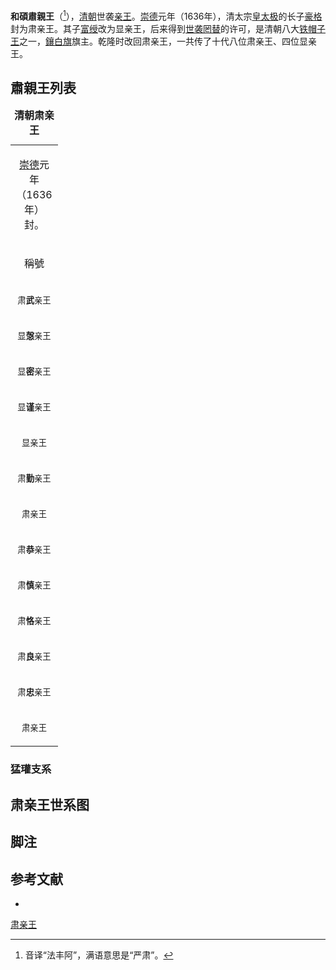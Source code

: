 '''和碩肅親王'''（{{lang-mnc|ᡥᠣᡧᠣᡳ<br /> ᡶᠠᡶᡠᠩᡤᠠ<br /> ᠴᡳᠨ ᠸᠠᠩ|v=Hošoi fafungga cin wang|a=Hoxoi fafungga qin wang}}<ref>音译“法丰阿”，满语意思是“严肃”。</ref>），[[清朝|清朝]]世袭[[亲王|亲王]]。[[崇德|崇德]]元年（1636年），清太宗[[皇太极|皇太极]]的长子[[豪格|豪格]]封为肃亲王。其子[[富绶|富绶]]改为显亲王，后来得到[[世袭罔替|世袭罔替]]的许可，是清朝八大[[铁帽子王|铁帽子王]]之一，[[鑲白旗|鑲白旗]]旗主。乾隆时改回肃亲王，一共传了十代八位肃亲王、四位显亲王。

==肅親王列表==
{| class="wikitable" width=98%
|+'''清朝肃亲王'''
|-
| colspan=5 align="center"|[[崇德|崇德]]元年（1636年）封。
|-
!稱號||style="white-space:nowrap;"|姓名||關係||在位年數||註記
|-
|width="60" align ="center"|<small>肃'''武'''亲王||width="70" align ="center"|<small>[[豪格|豪格]]||width="135"|<small>[[皇太极|皇太极]]第一子||width="115" align ="center"|<small>1636年-1648年||<small>1636年-1637年、1641年-1642年、1644年革爵，后复。諡號'''武'''。
|-
|width="60" align ="center"|<small>显'''愨'''亲王||width="70" align ="center"|<small>[[富绶|富绶]]||width="135"|<small>[[豪格|豪格]]第四子||width="115" align ="center"|<small>1651年-1669年||<small>諡號'''愨'''。
|-
|width="60" align ="center"|<small>显'''密'''亲王||width="70" align ="center"|<small>[[丹臻|丹臻]]||width="135"|<small>[[富绶|富绶]]第四子||width="115" align ="center"|<small>1670年-1702年||<small>諡號'''密'''。
|-
|width="60" align ="center"|<small>显'''谨'''亲王||width="70" align ="center"|<small>[[衍潢|衍潢]]||width="135"|<small>[[丹臻|丹臻]]第六子||width="115" align ="center"|<small>1702年-1771年||<small>諡號'''谨'''。
|-
|width="60" align ="center"|<small>显亲王||width="70" align ="center"|<small>[[拜察礼|拜察礼]]||width="135"|<small>[[富绶|富绶]]第五子||width="115" align ="center"|<small>追封||<small>
|-
|width="60" align ="center"|<small>肃'''勤'''亲王||width="70" align ="center"|<small>[[蕴著|蕴著]]||width="135"|<small>[[拜察礼|拜察礼]]第三子||width="115" align ="center"|<small>1772年-1778年||<small>乾隆三十七年袭显亲王，乾隆四十三年复始封之号“肃”。諡號'''勤'''。
|-
|width="60" align ="center"|<small>肃亲王||width="70" align ="center"|<small>[[成信|成信]]||width="135"|<small>[[丹臻|丹臻]]第二子||width="115" align ="center"|<small>追封||<small>
|-
|width="60" align ="center"|<small>肃'''恭'''亲王||width="70" align ="center"|<small>[[永锡|永锡]]||width="135"|<small>[[成信|成信]]第五子||width="115" align ="center"|<small>1778年-1821年||<small>諡號'''恭'''。
|-
|width="60" align ="center"|<small>肃'''慎'''亲王||width="70" align ="center"|<small>[[敬敏|敬敏]]||width="135"|<small>[[永锡|永锡]]第一子||width="115" align ="center"|<small>1821年-1852年||<small>諡號'''慎'''。
|-
|width="60" align ="center"|<small>肃'''恪'''亲王||width="70" align ="center"|<small>[[华丰|华丰]]||width="135"|<small>[[敬敏|敬敏]]第三子||width="115" align ="center"|<small>1853年-1869年||<small>諡號'''恪'''。
|-
|width="60" align ="center"|<small>肃'''良'''亲王||width="70" align ="center"|<small>[[隆懃|隆懃]]||width="135"|<small>[[华丰|华丰]]第三子||width="115" align ="center"|<small>1870年-1898年||<small>諡號'''良'''。
|-
|width="60" align ="center"|<small>肃'''忠'''亲王||width="70" align ="center"|<small>[[善耆|善耆]]||width="135"|<small>[[隆懃|隆懃]]第一子||width="115" align ="center"|<small>1898年-1922年||<small>諡號'''忠'''。
|-
|width="60" align ="center"|<small>肃亲王||width="70" align ="center"|<small>[[憲章_(愛新覺羅氏)|憲章]]||width="135"|<small>[[善耆|善耆]]第一子||width="115" align ="center"|<small>1922年-1945年||
|}

===猛瓘支系===
{{See also|溫郡王}}

==肃亲王世系图==
<center>
{{chart/start}}
{{chart | | | | | Hg |Hg='''肃武亲王'''<br>[[豪格|豪格]]<br>1609-'''1636-1648'''}}
{{chart | | | | | |!|}}
{{chart | | | | | Fs |Fs='''显慤亲王'''<br>[[富绶|富绶]]<br>?-'''1651-1669'''}}
{{chart | |,|-|-|-|^|-|-|-|.|}}
{{chart | Dz | | | | | | Bc |Dz='''显密亲王'''<br>[[丹臻|丹臻]]<br>?-'''1670-1702'''|Bc=追封显亲王<br>[[拜察礼|拜察礼]]<br>?-1708}}
{{chart | |)|-|-|-|.| | | |!|}}
{{chart | Cx | | Yh | | Yz |Cx=追封肃亲王<br>[[成信|成信]]<br>?-1758|Yh='''显谨亲王'''<br>[[衍潢|衍潢]]<br>?-'''1702-1771'''|Yz='''肃勤亲王'''<br>[[蕴著|蕴著]]<br>?-'''1772-1778'''}}
{{chart | |!|}}
{{chart | Yx |Yx='''肃恭亲王'''<br>[[永锡|永锡]]<br>?-'''1778-1821'''}}
{{chart | |!|}}
{{chart | Jm |Jm='''肃慎亲王'''<br>[[敬敏|敬敏]]<br>?-'''1821-1852'''}}
{{chart | |!|}}
{{chart | Hf |Hf='''肃恪亲王'''<br>[[华丰|华丰]]<br>?-'''1853-1869'''}}
{{chart | |!|}}
{{chart | Lq |Lq='''肃良亲王'''<br>[[隆懃|隆懃]]<br>1840-'''1870-1898'''}}
{{chart | |!|}}
{{chart | Sq |Sq='''肃忠亲王'''<br>[[善耆|善耆]]<br>1866-'''1898-1922'''}}
{{chart | |!|}}
{{chart | Xz |Xz='''肃亲王'''<br>[[憲章_(愛新覺羅氏)|憲章]]<br>1885-'''1922-1945'''-1947}}
{{chart/end}}
</center>

== 脚注 ==
{{reflist}}

== 参考文献 ==
* {{cite book|title=《清史稿》|author=赵尔巽|publisher=中华书局}}
{{清朝宗室亲王}}
[[Category:肃亲王|]]